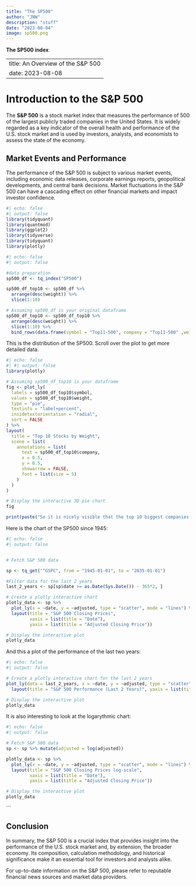 ```yaml
---
title: "The SP500"
author: "JNW"
description: "stuff"
date: "2023-08-04"
image: sp500.png
---
```


**The SP500 index**

---
title: An Overview of the S&P 500
date: 2023-08-08
---

# Introduction to the S&P 500

The **S&P 500** is a stock market index that measures the performance of 500 of the largest publicly traded companies in the United States. It is widely regarded as a key indicator of the overall health and performance of the U.S. stock market and is used by investors, analysts, and economists to assess the state of the economy.

## Market Events and Performance

The performance of the S&P 500 is subject to various market events, including economic data releases, corporate earnings reports, geopolitical developments, and central bank decisions. Market fluctuations in the S&P 500 can have a cascading effect on other financial markets and impact investor confidence.

```r
#| echo: false
#| output: false
library(tidyquant)
library(quantmod)
library(ggplot2)
library(tidyverse)
library(tidyquant)
library(plotly)

```

```r
#| echo: false
#| output: false

#data preparation
sp500_df <- tq_index("SP500")

sp500_df_top10 <- sp500_df %>%
  arrange(desc(weight)) %>%
  slice(1:10)

# Assuming sp500_df is your original dataframe
sp500_df_top10 <- sp500_df_top10 %>%
  arrange(desc(weight)) %>%
  slice(1:10) %>%
  bind_rows(data.frame(symbol = "Top11-500", company = "Top11-500" ,weight = (1-sum(sp500_df_top10$weight))))


```

This is the distribution of the SP500. Scroll over the plot to get more detailed data.

```r
#| echo: false
#| #| output: false
library(plotly)

# Assuming sp500_df_top10 is your dataframe
fig <- plot_ly(
  labels = sp500_df_top10$symbol,
  values = sp500_df_top10$weight,
  type = "pie",
  textinfo = "label+percent",
  insidetextorientation = "radial",
  sort = FALSE
) %>%
layout(
  title = "Top 10 Stocks by Weight",
  scene = list(
    annotations = list(
      text = sp500_df_top10$company,
      x = 0.5,
      y = 0.5,
      showarrow = FALSE,
      font = list(size = 5)
    )
  )
)

```

```r
# Display the interactive 3D pie chart
fig

print(paste("So it is nicely visible that the top 10 biggest companies by market capitalization are taking roughly", as.character(round(sum(sp500_df_top10$weight[1:10]),3)*100), "% of the cake."))
```

Here is the chart of the SP500 since 1945:

```r
#| echo: false
#| output: false


# Fetch S&P 500 data

sp <- tq_get("^GSPC", from = "1945-01-01", to = "2035-01-01")

#Filter data for the last 2 years
last_2_years <- sp[sp$date >= as.Date(Sys.Date()) - 365*2, ]

# Create a plotly interactive chart
plotly_data <- sp %>%
  plot_ly(x = ~date, y = ~adjusted, type = "scatter", mode = "lines") %>%
  layout(title = "S&P 500 Closing Prices",
         xaxis = list(title = "Date"),
         yaxis = list(title = "Adjusted Closing Price"))

```

```r

# Display the interactive plot
plotly_data
```

And this a plot of the performance of the last two years:

```r
#| echo: false
#| output: false

# Create a plotly interactive chart for the last 2 years
plot_ly(data = last_2_years, x = ~date, y = ~adjusted, type = "scatter", mode = "lines") %>%
  layout(title = "S&P 500 Performance (Last 2 Years)", yaxis = list(title = "Price"))

```

```r
# Display the interactive plot
plotly_data
```



It is also interesting to look at the logarythmic chart:

```r
#| echo: false
#| output: false

# Fetch S&P 500 data
sp <- sp %>% mutate(adjusted = log(adjusted))

plotly_data <- sp %>%
  plot_ly(x = ~date, y = ~adjusted, type = "scatter", mode = "lines") %>%
  layout(title = "S&P 500 Closing Prices log-scale",
         xaxis = list(title = "Date"),
         yaxis = list(title = "Adjusted Closing Price"))
```

```r
# Display the interactive plot
plotly_data
```


\`\`\`

## Conclusion

In summary, the S&P 500 is a crucial index that provides insight into the performance of the U.S. stock market and, by extension, the broader economy. Its composition, calculation methodology, and historical significance make it an essential tool for investors and analysts alike.

For up-to-date information on the S&P 500, please refer to reputable financial news sources and market data providers.
